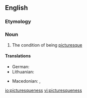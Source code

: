==English==

===Etymology===
{{suffix|picturesque|ness}}

===Noun===
{{en-noun|es|-}}

# The condition of being [[picturesque]]

====Translations====
{{trans-top|picturesqueness}}
* German: {{t|de|Malerhaftigkeit |f}}
* Lithuanian: {{t-|lt|vaizdingumas|m|xs=Lithuanian}}
{{trans-mid}}
* Macedonian: {{t-|mk|сликовитост|f|tr=slikóvitost}},  {{t-|mk|живописност|f|tr=živópisnost}}
{{trans-bottom}}

[[io:picturesqueness]]
[[vi:picturesqueness]]